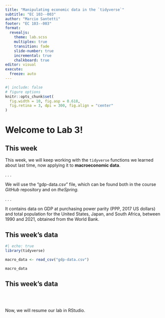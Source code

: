 ```yaml
---
title: "Manipulating economic data in the `tidyverse`"
subtitle: "EC 103--003"
author: "Marcio Santetti"
footer: "EC 103--003"
format: 
  revealjs:
    theme: lab.scss
    multiplex: true
    transition: fade
    slide-number: true
    incremental: true 
    chalkboard: true
editor: visual
execute:
  freeze: auto
---
```


```r
#| include: false
# figure options
knitr::opts_chunk$set(
  fig.width = 10, fig.asp = 0.618,
  fig.retina = 3, dpi = 300, fig.align = "center"
)
```

# Welcome to Lab 3!

## This week

This week, we will keep working with the `tidyverse` functions we learned about last time, now applying it to **macroeconomic data**.

. . .

We will use the "gdp-data.csv" file, which can be found both in the course *GitHub* repository and on *theSpring.*

. . .

It contains data on GDP at purchasing power parity (PPP, 2017 US dollars) and total population for the United States, Japan, and South Africa, between 1990 and 2021, obtained from the World Bank.

## This week's data

```r
#| echo: true
library(tidyverse)

macro_data <- read_csv("gdp-data.csv")

macro_data

```

## This week's data

<br><br>

Now, we will resume our lab in RStudio.
